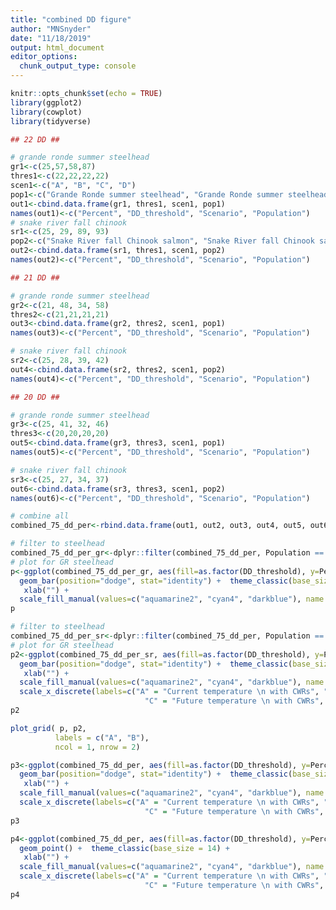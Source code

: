 ```yaml
---
title: "combined DD figure"
author: "MNSnyder"
date: "11/18/2019"
output: html_document
editor_options: 
  chunk_output_type: console
---
```


```r
knitr::opts_chunk$set(echo = TRUE)
library(ggplot2)
library(cowplot)
library(tidyverse)
```


```r
## 22 DD ##

# grande ronde summer steelhead
gr1<-c(25,57,58,87)
thres1<-c(22,22,22,22)
scen1<-c("A", "B", "C", "D")
pop1<-c("Grande Ronde summer steelhead", "Grande Ronde summer steelhead", "Grande Ronde summer steelhead", "Grande Ronde summer steelhead")
out1<-cbind.data.frame(gr1, thres1, scen1, pop1)
names(out1)<-c("Percent", "DD_threshold", "Scenario", "Population")
# snake river fall chinook
sr1<-c(25, 29, 89, 93)
pop2<-c("Snake River fall Chinook salmon", "Snake River fall Chinook salmon", "Snake River fall Chinook salmon", "Snake River fall Chinook salmon")
out2<-cbind.data.frame(sr1, thres1, scen1, pop2)
names(out2)<-c("Percent", "DD_threshold", "Scenario", "Population")

## 21 DD ##

# grande ronde summer steelhead
gr2<-c(21, 48, 34, 58)
thres2<-c(21,21,21,21)
out3<-cbind.data.frame(gr2, thres2, scen1, pop1)
names(out3)<-c("Percent", "DD_threshold", "Scenario", "Population")

# snake river fall chinook
sr2<-c(25, 28, 39, 42)
out4<-cbind.data.frame(sr2, thres2, scen1, pop2)
names(out4)<-c("Percent", "DD_threshold", "Scenario", "Population")

## 20 DD ##

# grande ronde summer steelhead
gr3<-c(25, 41, 32, 46)
thres3<-c(20,20,20,20)
out5<-cbind.data.frame(gr3, thres3, scen1, pop1)
names(out5)<-c("Percent", "DD_threshold", "Scenario", "Population")

# snake river fall chinook
sr3<-c(25, 27, 34, 37)
out6<-cbind.data.frame(sr3, thres3, scen1, pop2)
names(out6)<-c("Percent", "DD_threshold", "Scenario", "Population")

# combine all
combined_75_dd_per<-rbind.data.frame(out1, out2, out3, out4, out5, out6)
```


```r
# filter to steelhead
combined_75_dd_per_gr<-dplyr::filter(combined_75_dd_per, Population == "Grande Ronde summer steelhead")
# plot for GR steelhead
p<-ggplot(combined_75_dd_per_gr, aes(fill=as.factor(DD_threshold), y=Percent, x=Scenario)) + 
  geom_bar(position="dodge", stat="identity") +  theme_classic(base_size = 14) +
   xlab("") + 
  scale_fill_manual(values=c("aquamarine2", "cyan4", "darkblue"), name = "Cumulative exposure \n threshold", labels = c("> 20°C", "> 21°C", "> 22°C")) + theme(axis.text.x=element_blank())
p

```

```r
# filter to steelhead
combined_75_dd_per_sr<-dplyr::filter(combined_75_dd_per, Population == "Snake River fall Chinook salmon")
# plot for GR steelhead
p2<-ggplot(combined_75_dd_per_sr, aes(fill=as.factor(DD_threshold), y=Percent, x=Scenario)) + 
  geom_bar(position="dodge", stat="identity") +  theme_classic(base_size = 14) +
   xlab("") +
  scale_fill_manual(values=c("aquamarine2", "cyan4", "darkblue"), name = "Cumulative exposure \n threshold", labels = c("> 20°C", "> 21°C", "> 22°C"))+
  scale_x_discrete(labels=c("A" = "Current temperature \n with CWRs", "B" = "Current temperature \n without CWRs",
                              "C" = "Future temperature \n with CWRs", "D" = "Future temperature \n without CWRs"))
p2

```

```r
plot_grid( p, p2,  
          labels = c("A", "B"),
          ncol = 1, nrow = 2)
```


```r
p3<-ggplot(combined_75_dd_per, aes(fill=as.factor(DD_threshold), y=Percent, x=Scenario)) + 
  geom_bar(position="dodge", stat="identity") +  theme_classic(base_size = 14) +
   xlab("") +
  scale_fill_manual(values=c("aquamarine2", "cyan4", "darkblue"), name = "Cumulative\n exposure \n threshold", labels = c("> 20°C", "> 21°C", "> 22°C"))+
  scale_x_discrete(labels=c("A" = "Current temperature \n with CWRs", "B" = "Current temperature \n without CWRs",
                              "C" = "Future temperature \n with CWRs", "D" = "Future temperature \n without CWRs")) + facet_grid(Population ~ .) + theme(strip.text.y = element_text(size=10, face="bold"))
p3
```


```r
p4<-ggplot(combined_75_dd_per, aes(fill=as.factor(DD_threshold), y=Percent, x=Scenario)) + 
  geom_point() +  theme_classic(base_size = 14) +
   xlab("") +
  scale_fill_manual(values=c("aquamarine2", "cyan4", "darkblue"), name = "Cumulative\n exposure \n threshold", labels = c("> 20°C", "> 21°C", "> 22°C"))+
  scale_x_discrete(labels=c("A" = "Current temperature \n with CWRs", "B" = "Current temperature \n without CWRs",
                              "C" = "Future temperature \n with CWRs", "D" = "Future temperature \n without CWRs")) + facet_grid(Population ~ .) + theme(strip.text.y = element_text(size=10, face="bold"))
p4
```


```r
```


```r
```

